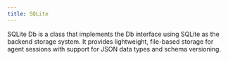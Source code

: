 ```yaml
---
title: SQLite
---
```


SQLite Db is a class that implements the Db interface using SQLite as the backend storage system. It provides lightweight, file-based storage for agent sessions with support for JSON data types and schema versioning.

<Snippet file="db-sqlite-params.mdx" />